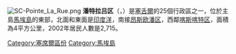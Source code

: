 [[Image:SC-Pointe_La_Rue.png|thumb]]
'''潘特拉吕区'''（{{lang-fr|Pointe La Rue}}，{{IPA-fr|pwɛ̃t la ʁy}}）是[[塞舌爾|塞舌爾]]的25個行政區之一，位於主島[[馬埃島|馬埃島]]的東部，北面和東面是[[印度洋|印度洋]]，南接[[昂斯欧潘区|昂斯欧潘区]]，西鄰[[喀斯喀特区|喀斯喀特区]]，面積為4平方公里，2002年居民人數是2,715。

{{coord|4|40|S|55|31|E|region:SC_type:adm1st_source:GNS-enwiki|display=title}}

{{塞舌爾行政區劃}}

{{DEFAULTSORT:Pointe La Rue}}
[[Category:塞席爾區份|Category:塞席爾區份]]
[[Category:馬埃島|Category:馬埃島]]

{{Seychelles-geo-stub}}